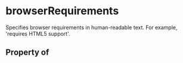 # browserRequirements

Specifies browser requirements in human-readable text. For example, 'requires HTML5 support'.

## Property of



